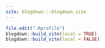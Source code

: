 ```yaml
---
site: blogdown:::blogdown_site
---
```



```r

file.edit(".Rprofile")
blogdown::build_site(local = TRUE)
blogdown::build_site(local = FALSE)
```

